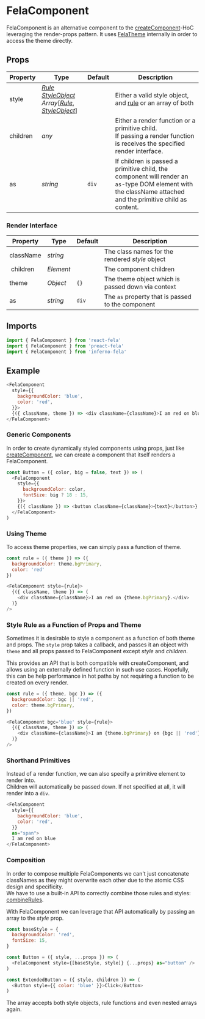 # FelaComponent

FelaComponent is an alternative component to the [createComponent](createComponent.md)-HoC leveraging the render-props pattern. It uses [FelaTheme](FelaTheme.md) internally in order to access the theme directly.

## Props

| Property | Type                                                                                                                                                                                      | Default | Description                                                                                                                                                 |
| -------- | ----------------------------------------------------------------------------------------------------------------------------------------------------------------------------------------- | ------- | ----------------------------------------------------------------------------------------------------------------------------------------------------------- |
| style    | [_Rule_](../../basics/Rules.md)<br />[_StyleObject_](../../basics/Rules.md#styleobject)<br />_Array_[[_Rule_](../../basics/Rules.md), [_StyleObject_](../../basics/Rules.md#styleobject)] |         | Either a valid style object, and [rule](../../basics/Rules.md) or an array of both                                                                          |
| children | _any_                                                                                                                                                                                     |         | Either a render function or a primitive child.<br />If passing a render function is receives the specified render interface.                                |
| as       | _string_                                                                                                                                                                                  | `div`   | If children is passed a primitive child, the component will render an `as`-type DOM element with the className attached and the primitive child as content. |

### Render Interface

| Property  | Type      | Default | Description                                       |
| --------- | --------- | ------- | ------------------------------------------------- |
| className | _string_  |         | The class names for the rendered _style_ object   |
|  children | _Element_ |         | The component children                            |
| theme     | _Object_  | `{}`    | The theme object which is passed down via context |
| as        | _string_  | `div`   | The `as` property that is passed to the component |

## Imports

```javascript nocopy
import { FelaComponent } from 'react-fela'
import { FelaComponent } from 'preact-fela'
import { FelaComponent } from 'inferno-fela'
```

## Example

```javascript
<FelaComponent
  style={{
    backgroundColor: 'blue',
    color: 'red',
  }}>
  {({ className, theme }) => <div className={className}>I am red on blue.</div>}
</FelaComponent>
```

### Generic Components

In order to create dynamically styled components using props, just like [createComponent](createComponent.md), we can create a component that itself renders a FelaComponent.

```javascript
const Button = ({ color, big = false, text }) => (
  <FelaComponent
    style={{
      backgroundColor: color,
      fontSize: big ? 18 : 15,
    }}>
    {({ className }) => <button className={className}>{text}</button>}
  </FelaComponent>
)
```

### Using Theme

To access theme properties, we can simply pass a function of theme.

```javascript
const rule = ({ theme }) => ({
  backgroundColor: theme.bgPrimary,
  color: 'red'
})

<FelaComponent style={rule}>
  {({ className, theme }) => (
    <div className={className}>I am red on {theme.bgPrimary}.</div>
  )}
/>
```

### Style Rule as a Function of Props and Theme

Sometimes it is desirable to style a component as a function of both theme and
props. The `style` prop takes a callback, and passes it an object with `theme`
and all props passed to FelaComponent except _style_ and _children_.

This provides an API that is both compatible with createComponent, and allows
using an externally defined function in such use cases. Hopefully, this can
be help performance in hot paths by not requiring a function to be created on
every render.

```javascript
const rule = ({ theme, bgc }) => ({
  backgroundColor: bgc || 'red',
  color: theme.bgPrimary,
})

<FelaComponent bgc='blue' style={rule}>
  {({ className, theme }) => (
    <div className={className}>I am {theme.bgPrimary} on {bgc || 'red'}.</div>
  )}
/>
```

### Shorthand Primitives

Instead of a render function, we can also specify a primitive element to render into.<br />
Children will automatically be passed down. If not specified at all, it will render into a `div`.

```javascript
<FelaComponent
  style={{
    backgroundColor: 'blue',
    color: 'red',
  }}
  as="span">
  I am red on blue
</FelaComponent>
```

### Composition

In order to compose multiple FelaComponents we can't just concatenate classNames as they might overwrite each other due to the atomic CSS design and specificity.<br />
We have to use a built-in API to correctly combine those rules and styles: [combineRules](../fela/combineRules.md).

With FelaComponent we can leverage that API automatically by passing an array to the _style_ prop.

```javascript
const baseStyle = {
  backgroundColor: 'red',
  fontSize: 15,
}

const Button = ({ style, ...props }) => (
  <FelaComponent style={[baseStyle, style]} {...props} as="button" />
)

const ExtendedButton = ({ style, children }) => (
  <Button style={{ color: 'blue' }}>Click</Button>
)
```

The array accepts both style objects, rule functions and even nested arrays again.
